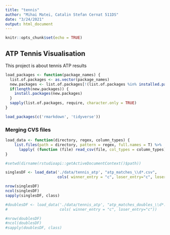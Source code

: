 ```yaml
---
title: "tennis"
author: "Mihai Matei, Catalin Stefan Cernat 511DS"
date: "3/24/2021"
output: html_document
---
```


```r
knitr::opts_chunk$set(echo = TRUE)
```

## ATP Tennis Visualisation

This project is about tennis ATP results

```r
load_packages <- function(package_names) {
  list.of.packages <- as.vector(package_names)
  new.packages <- list.of.packages[!(list.of.packages %in% installed.packages()[,"Package"])]
  if(length(new.packages)) {
    install.packages(new.packages)
  }
  sapply(list.of.packages, require, character.only = TRUE)
}

load_packages(c('rmarkdown', 'tidyverse'))
```

### Merging CVS files

```r
load_data <- function(directory, regex, column_types) {
    list.files(path = directory, pattern = regex, full.names = T) %>% 
      lapply( (function (file) read_csv(file, col_types = column_types)) ) %>% dplyr::bind_rows()
}

#setwd(dirname(rstudioapi::getActiveDocumentContext()$path))

singlesDF <- load_data('./data/tennis_atp', "atp_matches_\\d*.csv",
                       cols( winner_entry = "c", loser_entry="c", loser_rank="i", winner_rank="i"))

nrow(singlesDF)
ncol(singlesDF)
sapply(singlesDF, class)

#doublesDF <- load_data('./data/tennis_atp', "atp_matches_doubles_\\d*.csv",
#                       cols( winner_entry = "c", loser_entry="c"))

#nrow(doublesDF)
#ncol(doublesDF)
#sapply(doublesDF, class)
```
